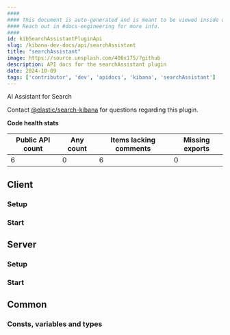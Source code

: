 ```yaml
---
####
#### This document is auto-generated and is meant to be viewed inside our experimental, new docs system.
#### Reach out in #docs-engineering for more info.
####
id: kibSearchAssistantPluginApi
slug: /kibana-dev-docs/api/searchAssistant
title: "searchAssistant"
image: https://source.unsplash.com/400x175/?github
description: API docs for the searchAssistant plugin
date: 2024-10-09
tags: ['contributor', 'dev', 'apidocs', 'kibana', 'searchAssistant']
---
```


AI Assistant for Search

Contact [@elastic/search-kibana](https://github.com/orgs/elastic/teams/search-kibana) for questions regarding this plugin.

**Code health stats**

| Public API count  | Any count | Items lacking comments | Missing exports |
|-------------------|-----------|------------------------|-----------------|
| 6 | 0 | 6 | 0 |

## Client

### Setup
<DocDefinitionList data={[searchAssistantObj.client.setup]}/>

### Start
<DocDefinitionList data={[searchAssistantObj.client.start]}/>

## Server

### Setup
<DocDefinitionList data={[searchAssistantObj.server.setup]}/>

### Start
<DocDefinitionList data={[searchAssistantObj.server.start]}/>

## Common

### Consts, variables and types
<DocDefinitionList data={searchAssistantObj.common.misc}/>

